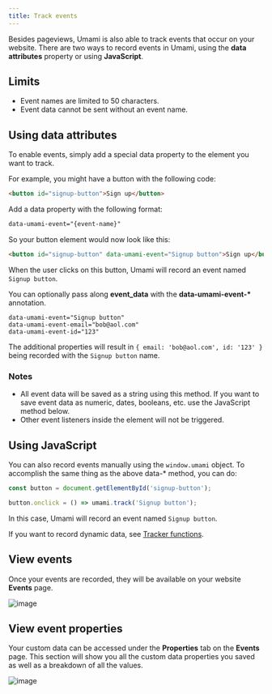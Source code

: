 ```yaml
---
title: Track events
---
```


Besides pageviews, Umami is also able to track events that occur on your website. There are two ways to record
events in Umami, using the **data attributes** property or using **JavaScript**.

## Limits

- Event names are limited to 50 characters.
- Event data cannot be sent without an event name.

## Using data attributes

To enable events, simply add a special data property to the element you want to track.

For example, you might have a button with the following code:

```html
<button id="signup-button">Sign up</button>
```

Add a data property with the following format:

```html
data-umami-event="{event-name}"
```

So your button element would now look like this:

```html
<button id="signup-button" data-umami-event="Signup button">Sign up</button>
```

When the user clicks on this button, Umami will record an event named `Signup button`.

You can optionally pass along **event_data** with the **data-umami-event-\*** annotation.

```text
data-umami-event="Signup button"
data-umami-event-email="bob@aol.com"
data-umami-event-id="123"
```

The additional properties will result in `{ email: 'bob@aol.com', id: '123' }` being recorded with the `Signup button` name.

### Notes

- All event data will be saved as a string using this method. If you want to save event data as numeric, dates, booleans, etc. use the JavaScript method below.
- Other event listeners inside the element will not be triggered.

## Using JavaScript

You can also record events manually using the `window.umami` object. To accomplish the same thing as the above
data-\* method, you can do:

```js
const button = document.getElementById('signup-button');

button.onclick = () => umami.track('Signup button');
```

In this case, Umami will record an event named `Signup button`.

If you want to record dynamic data, see [Tracker functions](/docs/tracker-functions).

## View events

Once your events are recorded, they will be available on your website **Events** page.

![image](/images/docs/v3/events-chart.png)

## View event properties

Your custom data can be accessed under the **Properties** tab on the **Events** page.
This section will show you all the custom data properties you saved as well as a breakdown of all the values.

![image](/images/docs/v3/events-properties.png)
